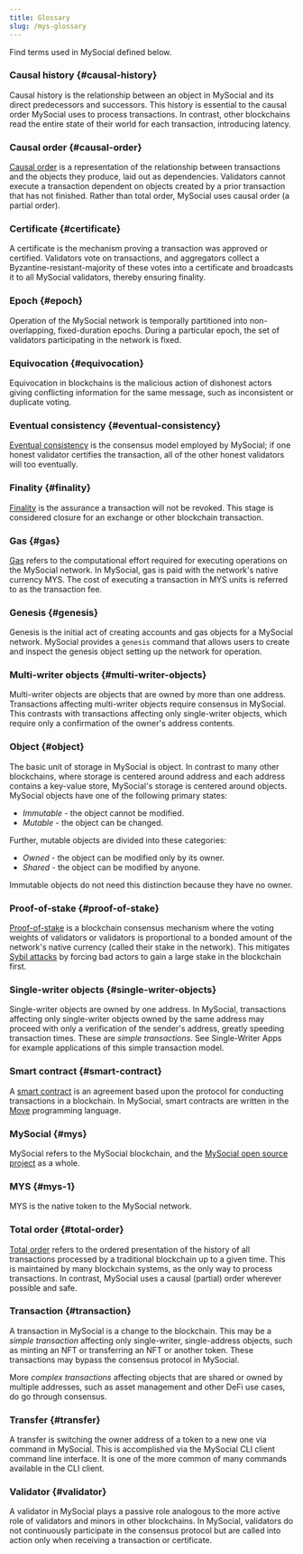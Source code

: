 ```yaml
---
title: Glossary
slug: /mys-glossary
---
```


Find terms used in MySocial defined below.

### Causal history {#causal-history}

Causal history is the relationship between an object in MySocial and its direct predecessors and successors. This history is essential to the causal order MySocial uses to process transactions. In contrast, other blockchains read the entire state of their world for each transaction,
introducing latency.

### Causal order {#causal-order}

[Causal order](https://www.scattered-thoughts.net/writing/causal-ordering/) is a representation of the relationship between transactions and the objects they produce, laid out as dependencies. Validators cannot execute a transaction dependent on objects created by a prior transaction that has not finished. Rather than total order, MySocial uses causal order (a partial order).

### Certificate {#certificate}

A certificate is the mechanism proving a transaction was approved or certified. Validators vote on transactions, and aggregators collect a Byzantine-resistant-majority of these votes into a certificate and broadcasts it to all MySocial validators, thereby ensuring finality.

### Epoch {#epoch}

Operation of the MySocial network is temporally partitioned into non-overlapping, fixed-duration epochs. During a particular epoch, the set of validators participating in the network is fixed.

### Equivocation {#equivocation}

Equivocation in blockchains is the malicious action of dishonest actors giving conflicting information for the same message, such as inconsistent or duplicate voting.

### Eventual consistency {#eventual-consistency}

[Eventual consistency](https://en.wikipedia.org/wiki/Eventual_consistency) is the consensus model employed by MySocial; if one honest validator
certifies the transaction, all of the other honest validators will too eventually.

### Finality {#finality}

[Finality](https://medium.com/mechanism-labs/finality-in-blockchain-consensus-d1f83c120a9a) is the assurance a transaction will not be revoked. This stage is considered closure for an exchange or other blockchain transaction.

### Gas {#gas}

[Gas](https://ethereum.org/en/developers/docs/gas/) refers to the computational effort required for executing operations on the MySocial network. In MySocial, gas is paid with the network's native currency MYS. The cost of executing a transaction in MYS units is referred to as the transaction fee.

### Genesis {#genesis}

Genesis is the initial act of creating accounts and gas objects for a MySocial network. MySocial provides a `genesis` command that allows users to create and inspect the genesis object setting up the network for operation.

### Multi-writer objects {#multi-writer-objects}

Multi-writer objects are objects that are owned by more than one address. Transactions affecting multi-writer objects require consensus in MySocial. This contrasts with transactions affecting only single-writer objects, which require only a confirmation of the owner's address contents.

### Object {#object}

The basic unit of storage in MySocial is object. In contrast to many other blockchains, where storage is centered around address and each address contains a key-value store, MySocial's storage is centered around objects. MySocial objects have one of the following primary states:

- _Immutable_ - the object cannot be modified.
- _Mutable_ - the object can be changed.

Further, mutable objects are divided into these categories:

- _Owned_ - the object can be modified only by its owner.
- _Shared_ - the object can be modified by anyone.

Immutable objects do not need this distinction because they have no owner.

### Proof-of-stake {#proof-of-stake}

[Proof-of-stake](https://en.wikipedia.org/wiki/Proof_of_stake) is a blockchain consensus mechanism where the voting weights of validators or validators is proportional to a bonded amount of the network's native currency (called their stake in the network). This mitigates [Sybil attacks](https://en.wikipedia.org/wiki/Sybil_attack) by forcing bad actors to gain a large stake in the blockchain first.

### Single-writer objects {#single-writer-objects}

Single-writer objects are owned by one address. In MySocial, transactions affecting only single-writer objects owned by the same address may proceed with only a verification of the sender's address, greatly speeding transaction times. These are _simple transactions_. See Single-Writer Apps for example applications of this simple transaction model.

### Smart contract {#smart-contract}

A [smart contract](https://en.wikipedia.org/wiki/Smart_contract) is an agreement based upon the protocol for conducting transactions in a blockchain. In MySocial, smart contracts are written in the [Move](https://github.com/MystenLabs/awesome-move) programming language.

### MySocial {#mys}

MySocial refers to the MySocial blockchain, and the [MySocial open source project](https://github.com/MystenLabs/mys/) as a whole.

### MYS {#mys-1}

MYS is the native token to the MySocial network.

### Total order {#total-order}

[Total order](https://en.wikipedia.org/wiki/Total_order) refers to the ordered presentation of the history of all transactions processed by a traditional blockchain up to a given time. This is maintained by many blockchain systems, as the only way to process transactions. In contrast, MySocial uses a causal (partial) order wherever possible and safe.

### Transaction {#transaction}

A transaction in MySocial is a change to the blockchain. This may be a _simple transaction_ affecting only single-writer, single-address objects, such as minting an NFT or transferring an NFT or another token. These transactions may bypass the consensus protocol in MySocial.

More _complex transactions_ affecting objects that are shared or owned by multiple addresses, such as asset management and other DeFi use cases, do go through consensus.

### Transfer {#transfer}

A transfer is switching the owner address of a token to a new one via command in MySocial. This is accomplished via the MySocial CLI client command line interface. It is one of the more common of many commands available in the CLI client.

### Validator {#validator}

A validator in MySocial plays a passive role analogous to the more active role of validators and minors in other blockchains. In MySocial, validators do not continuously participate in the consensus protocol but are called into action only when receiving a transaction or
certificate.
